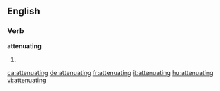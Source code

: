
==English==

===Verb===
'''attenuating'''

# {{present participle of|attenuate}}

[[ca:attenuating]]
[[de:attenuating]]
[[fr:attenuating]]
[[it:attenuating]]
[[hu:attenuating]]
[[vi:attenuating]]
